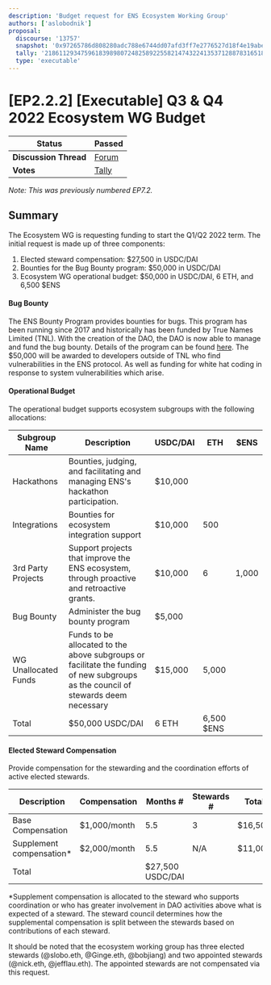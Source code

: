 ```yaml
---
description: 'Budget request for ENS Ecosystem Working Group'
authors: ['aslobodnik']
proposal:
  discourse: '13757'
  snapshot: '0x97265786d808280adc788e6744dd07afd3ff7e2776527d18f4e19abe1bd6c1a5'
  tally: '21861129347596183989807248258922558214743224135371288783165185538477576992486'
  type: 'executable'
---
```


# [EP2.2.2] [Executable] Q3 & Q4 2022 Ecosystem WG Budget

| **Status**            | Passed                                                                                                                         |
| --------------------- | ------------------------------------------------------------------------------------------------------------------------------ |
| **Discussion Thread** | [Forum](https://discuss.ens.domains/t/10195)                                                                                   |
| **Votes**             | [Tally](https://www.tally.xyz/gov/ens/proposal/115615865324623814833258987703837575663427750121726187103053182962864855260310) |

_Note: This was previously numbered EP7.2._

## Summary

The Ecosystem WG is requesting funding to start the Q1/Q2 2022 term. The initial request is made up of three components:

1. Elected steward compensation: $27,500 in USDC/DAI
2. Bounties for the Bug Bounty program: $50,000 in USDC/DAI
3. Ecosystem WG operational budget: $50,000 in USDC/DAI, 6 ETH, and 6,500 $ENS

#### Bug Bounty

The ENS Bounty Program provides bounties for bugs. This program has been running since 2017 and historically has been funded by True Names Limited (TNL). With the creation of the DAO, the DAO is now able to manage and fund the bug bounty. Details of the program can be found [here](https://docs.ens.domains/bug-bounty-program). The $50,000 will be awarded to developers outside of TNL who find vulnerabilities in the ENS protocol. As well as funding for white hat coding in response to system vulnerabilities which arise.

#### Operational Budget

The operational budget supports ecosystem subgroups with the following allocations:

| Subgroup Name        | Description                                                                                                                       | USDC/DAI | ETH        | $ENS  |
| -------------------- | --------------------------------------------------------------------------------------------------------------------------------- | -------- | ---------- | ----- |
| Hackathons           | Bounties, judging, and facilitating and managing ENS's hackathon participation.                                                   | $10,000  |            |       |
| Integrations         | Bounties for ecosystem integration support                                                                                        | $10,000  | 500        |       |
| 3rd Party Projects   | Support projects that improve the ENS ecosystem, through proactive and retroactive grants.                                        | $10,000  | 6          | 1,000 |
| Bug Bounty           | Administer the bug bounty program                                                                                                 | $5,000   |            |       |
| WG Unallocated Funds | Funds to be allocated to the above subgroups or facilitate the funding of new subgroups as the council of stewards deem necessary | $15,000  | 5,000      |       |
| Total                | $50,000 USDC/DAI                                                                                                                  | 6 ETH    | 6,500 $ENS |       |

#### Elected Steward Compensation

Provide compensation for the stewarding and the coordination efforts of active elected stewards.

| Description               | Compensation | Months #         | Stewards # | Total   |
| ------------------------- | ------------ | ---------------- | ---------- | ------- |
| Base Compensation         | $1,000/month | 5.5              | 3          | $16,500 |
| Supplement compensation\* | $2,000/month | 5.5              | N/A        | $11,000 |
| Total                     |              | $27,500 USDC/DAI |            |         |

\*Supplement compensation is allocated to the steward who supports coordination or who has greater involvement in DAO activities above what is expected of a steward. The steward council determines how the supplemental compensation is split between the stewards based on contributions of each steward.

It should be noted that the ecosystem working group has three elected stewards (@slobo.eth, @Ginge.eth, @bobjiang) and two appointed stewards (@nick.eth, @jefflau.eth). The appointed stewards are not compensated via this request.
